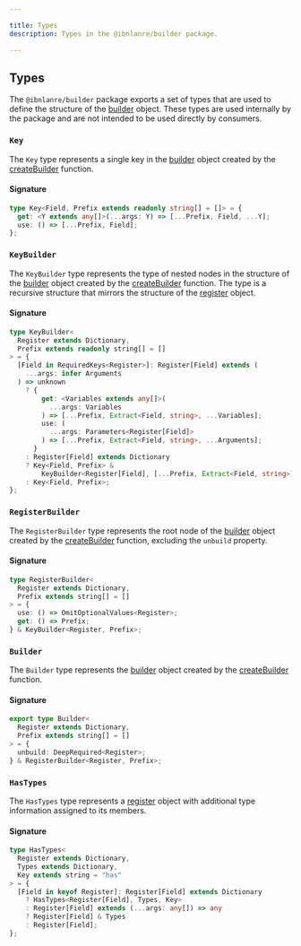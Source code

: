 ```yaml
---

title: Types
description: Types in the @ibnlanre/builder package.

---
```


## Types

The `@ibnlanre/builder` package exports a set of types that are used to define the structure of the [builder][3] object. These types are used internally by the package and are not intended to be used directly by consumers.

### `Key`

The `Key` type represents a single key in the [builder][3] object created by the [createBuilder][2] function.

#### Signature

```typescript
type Key<Field, Prefix extends readonly string[] = []> = {
  get: <Y extends any[]>(...args: Y) => [...Prefix, Field, ...Y];
  use: () => [...Prefix, Field];
};
```

### `KeyBuilder`

The `KeyBuilder` type represents the type of nested nodes in the structure of the [builder][3] object created by the [createBuilder][2] function. The type is a recursive structure that mirrors the structure of the [register][4] object.

#### Signature

```typescript
type KeyBuilder<
  Register extends Dictionary,
  Prefix extends readonly string[] = []
> = {
  [Field in RequiredKeys<Register>]: Register[Field] extends (
    ...args: infer Arguments
  ) => unknown
    ? {
        get: <Variables extends any[]>(
          ...args: Variables
        ) => [...Prefix, Extract<Field, string>, ...Variables];
        use: (
          ...args: Parameters<Register[Field]>
        ) => [...Prefix, Extract<Field, string>, ...Arguments];
      }
    : Register[Field] extends Dictionary
    ? Key<Field, Prefix> &
        KeyBuilder<Register[Field], [...Prefix, Extract<Field, string>]>
    : Key<Field, Prefix>;
};
```

### `RegisterBuilder`

The `RegisterBuilder` type represents the root node of the [builder][3] object created by the [createBuilder][2] function, excluding the `unbuild` property.

#### Signature

```typescript
type RegisterBuilder<
  Register extends Dictionary,
  Prefix extends string[] = []
> = {
  use: () => OmitOptionalValues<Register>;
  get: () => Prefix;
} & KeyBuilder<Register, Prefix>;
```

### `Builder`

The `Builder` type represents the [builder][3] object created by the [createBuilder][2] function.

#### Signature

```typescript
export type Builder<
  Register extends Dictionary,
  Prefix extends string[] = []
> = {
  unbuild: DeepRequired<Register>;
} & RegisterBuilder<Register, Prefix>;
```

### `HasTypes`

The `HasTypes` type represents a [register][4] object with additional type information assigned to its members.

#### Signature

```typescript
type HasTypes<
  Register extends Dictionary,
  Types extends Dictionary,
  Key extends string = "has"
> = {
  [Field in keyof Register]: Register[Field] extends Dictionary
    ? HasTypes<Register[Field], Types, Key>
    : Register[Field] extends (...args: any[]) => any
    ? Register[Field] & Types
    : Register[Field];
};
```

[1]: /getting-started
[2]: /core-concepts/create-builder
[3]: /core-concepts/builder-object
[4]: /core-concepts/registers
